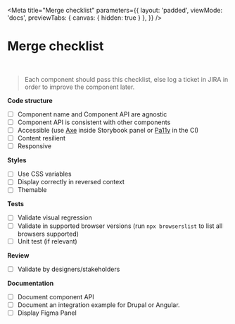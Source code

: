 
<Meta
    title="Merge checklist"
    parameters={{
        layout: 'padded',
        viewMode: 'docs',
        previewTabs: { canvas: { hidden: true } },
    }}
/>

# Merge checklist

<br />

> Each component should pass this checklist, else log a ticket in JIRA in order to improve the component later.

**Code structure**

-   [ ] Component name and Component API are agnostic
-   [ ] Component API is consistent with other components
-   [ ] Accessible (use [Axe](https://www.deque.com/axe/) inside Storybook panel or [Pa11y](https://github.com/pa11y/pa11y) in the CI)
-   [ ] Content resilient
-   [ ] Responsive

**Styles**

-   [ ] Use CSS variables
-   [ ] Display correctly in reversed context
-   [ ] Themable

**Tests**

-   [ ] Validate visual regression
-   [ ] Validate in supported browser versions (run `npx browserslist` to list all browsers supported)
-   [ ] Unit test (if relevant)

**Review**

-   [ ] Validate by designers/stakeholders

**Documentation**

-   [ ] Document component API
-   [ ] Document an integration example for Drupal or Angular.
-   [ ] Display Figma Panel
